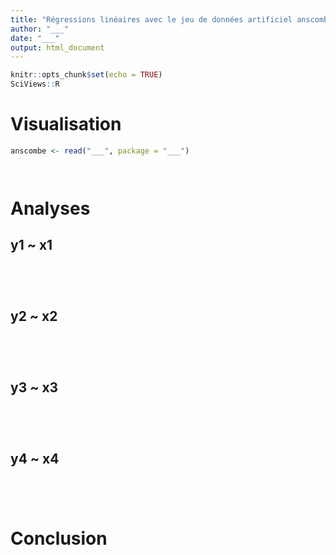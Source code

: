 ```yaml
---
title: "Régressions linéaires avec le jeu de données artificiel anscombe"
author: "___"
date: "___"
output: html_document
---
```


```r
knitr::opts_chunk$set(echo = TRUE)
SciViews::R
```

# Visualisation

<!--% Importez le jeu de données `anscombe` depuis le package {datasets} en utilisant la fonction `read()`. --> 

```r
anscombe <- read("___", package = "___")
```

<!--% Réalisez un graphique pour chacune des paires xi - yi (y1 ~ x1, y2 ~ x2, ...) et assemblez-les sur une même figure (présentation des graphiques sur deux lignes et deux colonnes). -->
   
```r

```
   
<!--% Calculez les coefficients de corrélation pour chaque pairte de variables. -->

```r

```

# Analyses 

## y1 ~ x1

<!--% Réalisez une régression linéaire, analysez et commentez, en maximum 6 phrases vos résultats. -->

```r

```

<!--% Analysez les résidus en utilisant 3 des graphiques vus au cours. Commentez chacun de ceux-ci en maximum 3 phrases. -->

```r

```

```r

```

```r

```

## y2 ~ x2

<!--% Réalisez une régression linéaire, analysez et commentez, en maximum 6 phrases vos résultats. -->

```r

```

<!--% Analysez les résidus en utilisant 3 des graphiques vus au cours. Commentez chacun de ceux-ci en maximum 3 phrases. -->

```r

```

```r

```

```r

```

## y3 ~ x3

<!--% Réalisez une régression linéaire, analysez et commentez, en maximum 6 phrases vos résultats. -->

```r

```

<!--% Analysez les résidus en utilisant 3 des graphiques vus au cours. Commentez chacun de ceux-ci en maximum 3 phrases. -->

```r

```

```r

```

```r

```

## y4 ~ x4

<!--% Réalisez une régression linéaire, analysez et commentez, en maximum 6 phrases vos résultats. -->

```r

```

<!--% Analysez les résidus en utilisant 3 des graphiques vus au cours. Commentez chacun de ceux-ci en maximum 3 phrases. -->

```r

```

```r

```

```r

```

# Conclusion

<!--% En 6 phrases maximum, faites une conclusion globale de vos analyses. -->

